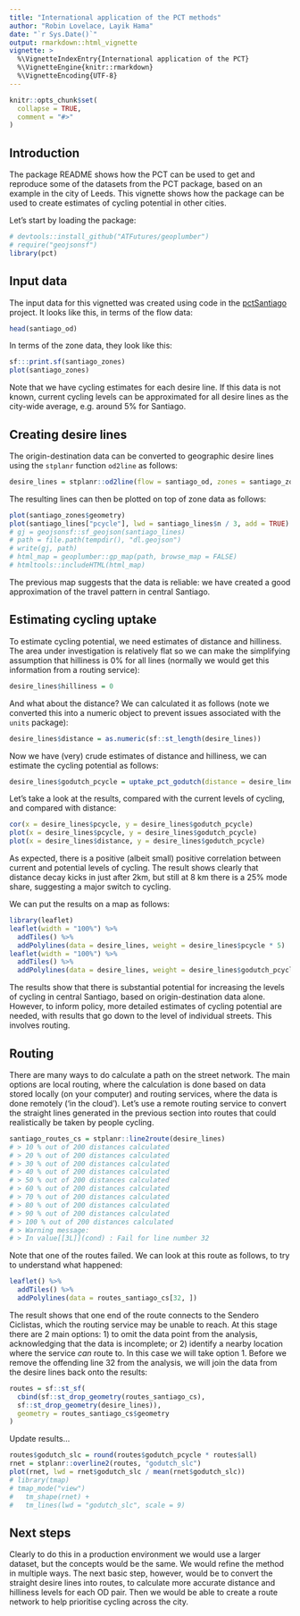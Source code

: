 ```yaml
---
title: "International application of the PCT methods"
author: "Robin Lovelace, Layik Hama"
date: "`r Sys.Date()`"
output: rmarkdown::html_vignette
vignette: >
  %\VignetteIndexEntry{International application of the PCT}
  %\VignetteEngine{knitr::rmarkdown}
  %\VignetteEncoding{UTF-8}
---
```


```r
knitr::opts_chunk$set(
  collapse = TRUE,
  comment = "#>"
)
```

## Introduction

The package README shows how the PCT can be used to get and reproduce some of the datasets from the PCT package, based on an example in the city of Leeds.
This vignette shows how the package can be used to create estimates of cycling potential in other cities.

Let's start by loading the package:

```r
# devtools::install_github("ATFutures/geoplumber")
# require("geojsonsf")
library(pct)
```

## Input data

The input data for this vignetted was created using code in the [pctSantiago](https://github.com/pedalea/pctSantiago) project.
It looks like this, in terms of the flow data:

```r
head(santiago_od)
```

In terms of the zone data, they look like this:

```r
sf:::print.sf(santiago_zones)
plot(santiago_zones)
```

Note that we have cycling estimates for each desire line.
If this data is not known, current cycling levels can be approximated for all desire lines as the city-wide average, e.g. around 5% for Santiago.

## Creating desire lines

The origin-destination data can be converted to geographic desire lines using the `stplanr` function `od2line` as follows:

```r
desire_lines = stplanr::od2line(flow = santiago_od, zones = santiago_zones)
```

The resulting lines can then be plotted on top of zone data as follows:

```r
plot(santiago_zones$geometry)
plot(santiago_lines["pcycle"], lwd = santiago_lines$n / 3, add = TRUE)
# gj = geojsonsf::sf_geojson(santiago_lines)
# path = file.path(tempdir(), "dl.geojson")
# write(gj, path)
# html_map = geoplumber::gp_map(path, browse_map = FALSE)
# htmltools::includeHTML(html_map)
```

The previous map suggests that the data is reliable: we have created a good approximation of the travel pattern in central Santiago.

## Estimating cycling uptake

To estimate cycling potential, we need estimates of distance and hilliness.
The area under investigation is relatively flat so we can make the simplifying assumption that hilliness is 0% for all lines (normally we would get this information from a routing service):

```r
desire_lines$hilliness = 0
```

And what about the distance?
We can calculated it as follows (note we converted this into a numeric object to prevent issues associated with the `units` package):

```r
desire_lines$distance = as.numeric(sf::st_length(desire_lines))
```

Now we have (very) crude estimates of distance and hilliness, we can estimate the cycling potential as follows:

```r
desire_lines$godutch_pcycle = uptake_pct_godutch(distance = desire_lines$distance, gradient = 0)
```

Let's take a look at the results, compared with the current levels of cycling, and compared with distance:

```r
cor(x = desire_lines$pcycle, y = desire_lines$godutch_pcycle)
plot(x = desire_lines$pcycle, y = desire_lines$godutch_pcycle)
plot(x = desire_lines$distance, y = desire_lines$godutch_pcycle)
```

As expected, there is a positive (albeit small) positive correlation between current and potential levels of cycling.
The result shows clearly that distance decay kicks in just after 2km, but still at 8 km there is a 25% mode share, suggesting a major switch to cycling.

We can put the results on a map as follows:

```r
library(leaflet)
leaflet(width = "100%") %>%
  addTiles() %>%
  addPolylines(data = desire_lines, weight = desire_lines$pcycle * 5)
leaflet(width = "100%") %>%
  addTiles() %>%
  addPolylines(data = desire_lines, weight = desire_lines$godutch_pcycle * 5)
```

The results show that there is substantial potential for increasing the levels of cycling in central Santiago, based on origin-destination data alone.
However, to inform policy, more detailed estimates of cycling potential are needed, with results that go down to the level of individual streets.
This involves routing.

## Routing

There are many ways to do calculate a path on the street network.
The main options are local routing, where the calculation is done based on data stored locally (on your computer) and routing services, where the data is done remotely ('in the cloud').
Let's use a remote routing service to convert the straight lines generated in the previous section into routes that could realistically be taken by people cycling.

```r
santiago_routes_cs = stplanr::line2route(desire_lines)
# > 10 % out of 200 distances calculated
# > 20 % out of 200 distances calculated
# > 30 % out of 200 distances calculated
# > 40 % out of 200 distances calculated
# > 50 % out of 200 distances calculated
# > 60 % out of 200 distances calculated
# > 70 % out of 200 distances calculated
# > 80 % out of 200 distances calculated
# > 90 % out of 200 distances calculated
# > 100 % out of 200 distances calculated
# > Warning message:
# > In value[[3L]](cond) : Fail for line number 32
```

Note that one of the routes failed.
We can look at this route as follows, to try to understand what happened:

```r
leaflet() %>% 
  addTiles() %>% 
  addPolylines(data = routes_santiago_cs[32, ])
```

The result shows that one end of the route connects to the Sendero Ciclistas, which the routing service may be unable to reach.
At this stage there are 2 main options: 1) to omit the data point from the analysis, acknowledging that the data is incomplete; or 2) identify a nearby location where the service *can* route to.
In this case we will take option 1.
Before we remove the offending line 32 from the analysis, we will join the data from the desire lines back onto the results:

```r
routes = sf::st_sf(
  cbind(sf::st_drop_geometry(routes_santiago_cs),
  sf::st_drop_geometry(desire_lines)),
  geometry = routes_santiago_cs$geometry
)
```

Update results...

```r
routes$godutch_slc = round(routes$godutch_pcycle * routes$all)
rnet = stplanr::overline2(routes, "godutch_slc")
plot(rnet, lwd = rnet$godutch_slc / mean(rnet$godutch_slc))
# library(tmap)
# tmap_mode("view")
#   tm_shape(rnet) +
#   tm_lines(lwd = "godutch_slc", scale = 9) 
```


## Next steps

Clearly to do this in a production environment we would use a larger dataset, but the concepts would be the same.
We would refine the method in multiple ways.
The next basic step, however, would be to convert the straight desire lines into routes, to calculate more accurate distance and hilliness levels for each OD pair.
Then we would be able to create a route network to help prioritise cycling across the city.
